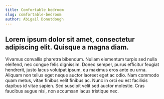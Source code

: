 ```yaml
---
title: Comfortable bedroom
slug: comfortable-bedroom
author: Abigail Donutdough
---
```


## Lorem ipsum dolor sit amet, consectetur adipiscing elit. Quisque a magna diam.

Vivamus convallis pharetra bibendum. Nullam elementum turpis sed nulla eleifend, nec congue felis dignissim. Donec semper, purus efficitur feugiat hendrerit, justo lacus volutpat ipsum, eu maximus eros ante eu urna. Aliquam non tellus eget neque auctor laoreet eget ac odio. Nam commodo quam metus, vitae finibus velit finibus ac. Nunc in orci eu est facilisis dapibus id vitae sapien. Sed suscipit velit sed auctor molestie. Cras faucibus augue nisi, non accumsan lacus tristique nec.
